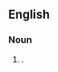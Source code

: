 ==English==

===Noun===
{{head|en|noun|head=[[my]] [[fellow]] [[American]]s}}

# {{context|US|lang=en}} {{non-gloss definition|Used to establish [[credibility]] and [[connection]] with an [[audience]] of Americans, used mostly in speeches by US politicians}}.
